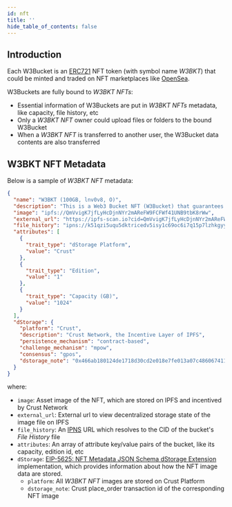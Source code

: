 ```yaml
---
id: nft
title: ''
hide_table_of_contents: false
---
```


## Introduction

Each W3Bucket is an [ERC721](https://eips.ethereum.org/EIPS/eip-721) NFT token (with symbol name *W3BKT*) that could be minted and traded on NFT marketplaces like [OpenSea](https://opensea.io).

W3Buckets are fully bound to *W3BKT NFTs*:

- Essential information of W3Buckets are put in *W3BKT NFTs* metadata, like capacity, file history, etc
- Only a *W3BKT NFT* owner could upload files or folders to the bound W3Bucket
- When a *W3BKT NFT* is transferred to another user, the W3Bucket data contents are also transferred

## W3BKT NFT Metadata

Below is a sample of *W3BKT NFT* metadata:

```json
{
  "name": "W3BKT (100GB, lnv0v8, O)",
  "description": "This is a Web3 Bucket NFT (W3Bucket) that guarantees decentralized, immutable and timeless file storage by Cloud3.\n\n**W3Bucket Type**: Original\n\n**W3Bucket Size**: 100GB\n\n**W3Bucket IPNS**: k51qzi5uqu5dlvj2baxnqndepeb86cbk3ng7n3i46uzyxzyqj2xjonzllnv0v8",
  "image": "ipfs://QmVvigK7jfLyHcDjnNYr2mAReFW9FCFWf41UNB9tbK8rWw",
  "external_url": "https://ipfs-scan.io?cid=QmVvigK7jfLyHcDjnNYr2mAReFW9FCFWf41UNB9tbK8rWw",
  "file_history": "ipns://k51qzi5uqu5dktricedv5isy1c69oc6i7q15p7lzhkgyyarkdgz350emmvwnwa",
  "attributes": [
    {
      "trait_type": "dStorage Platform", 
      "value": "Crust"
    },
    {
      "trait_type": "Edition", 
      "value": "1"
    },
    {
      "trait_type": "Capacity (GB)", 
      "value": "1024"
    }
  ],
  "dStorage": {
    "platform": "Crust",
    "description": "Crust Network, the Incentive Layer of IPFS",
    "persistence_mechanism": "contract-based",
    "challenge_mechanism": "mpow",
    "consensus": "gpos",
    "dstorage_note": "0x466ab180124de1718d30cd2e018e7fe013a07c4860674110ccd13e97eb31ae16"
  }
}
```

where:

- `image`: Asset image of the NFT, which are stored on IPFS and incentived by Crust Network
- `external_url`: External url to view decentralized storage state of the image file on IPFS
- `file_history`: An [IPNS](https://docs.ipfs.tech/concepts/ipns) URL which resolves to the CID of the bucket's *File History* file
- `attributes`: An array of attribute key/value pairs of the bucket, like its capacity, edition id, etc
- `dStorage`: [EIP-5625: NFT Metadata JSON Schema dStorage Extension](https://eips.ethereum.org/EIPS/eip-5625) implementation, which provides information about how the NFT image data are stored.
  - `platform`: All *W3BKT NFT* images are stored on Crust Platform
  - `dstorage_note`: Crust place_order transaction id of the corresponding NFT image